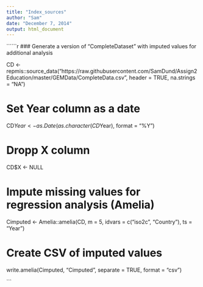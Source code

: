 ```yaml
---
title: "Index_sources"
author: "Sam"
date: "December 7, 2014"
output: html_document
---
```


``````r


### Generate a version of "CompleteDataset" with imputed values for additional analysis

CD <- repmis::source_data("https://raw.githubusercontent.com/SamDund/Assign2Education/master/GEMData/CompleteData.csv", header = TRUE, na.strings = "NA")

# Set Year column as a date
CD$Year <- as.Date(as.character(CD$Year), format = "%Y")

# Dropp X column
CD$X <- NULL

# Impute missing values for regression analysis (Amelia)
Cimputed <- Amelia::amelia(CD, m = 5, idvars = c("iso2c", "Country"), ts = "Year")

# Create CSV of imputed values
write.amelia(Cimputed, "Cimputed", separate = TRUE, format = "csv")

```